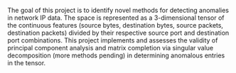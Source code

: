 <!-- ## Abstract {-} -->
The goal of this project is to identify novel methods for detecting anomalies in network IP data. The space is represented as a 3-dimensional tensor of the continuous features (source bytes, destination bytes, source packets, destination packets) divided by their respective source port and destination port combinations. This project implements and assesses the validity of principal component analysis and matrix completion via singular value decomposition (more methods pending) in determining anomalous entries in the tensor.
